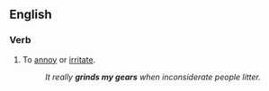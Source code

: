 ==English==

===Verb===
{{en-verb|inf=to [[grind]] somebody's [[gears]]|grinds somebody's gears|grinding somebody's gears|ground somebody's gears}}

# {{idiomatic}} To [[annoy]] or [[irritate]].
#: ''It really '''grinds my gears''' when inconsiderate people litter.''